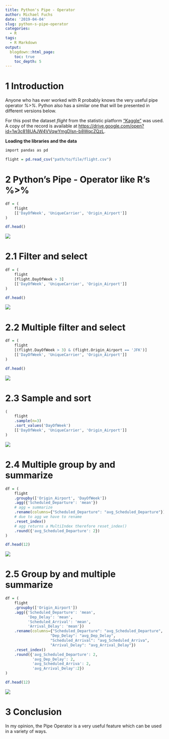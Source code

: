 ```yaml
---
title: Python's Pipe - Operator
author: Michael Fuchs
date: '2019-04-04'
slug: python-s-pipe-operator
categories:
  - R
tags:
  - R Markdown
output:
  blogdown::html_page:
    toc: true
    toc_depth: 5
---
```



# 1 Introduction


Anyone who has ever worked with R probably knows the very useful pipe operator *%>%*.
Python also has a similar one that will be presented in different versions below.


For this post the dataset *flight* from the statistic platform ["Kaggle"](https://www.kaggle.com) was used. A copy of the record is available at <https://drive.google.com/open?id=1w3c818UAJW4VVqwYmgDIsn-b8WqcZQzL>.



**Loading the libraries and the data**

```r
import pandas as pd
```

```r
flight = pd.read_csv("path/to/file/flight.csv")
```



# 2 Python's Pipe - Operator like R's %>%


```r
df = (
    flight
    [['DayOfWeek', 'UniqueCarrier', 'Origin_Airport']]
)

df.head()
```

![](/post/2019-04-04-python-s-pipe-operator_files/p6p1.png)

# 2.1 Filter and select

```r
df = (
    flight
    [flight.DayOfWeek > 3]
    [['DayOfWeek', 'UniqueCarrier', 'Origin_Airport']]
)

df.head()
```

![](/post/2019-04-04-python-s-pipe-operator_files/p6p2.png)


# 2.2 Multiple filter and select

```r
df = (
    flight
    [(flight.DayOfWeek > 3) & (flight.Origin_Airport == 'JFK')]
    [['DayOfWeek', 'UniqueCarrier', 'Origin_Airport']]
)

df.head()
```

![](/post/2019-04-04-python-s-pipe-operator_files/p6p3.png)


# 2.3 Sample and sort

```r
(
    flight
    .sample(n=3)
    .sort_values('DayOfWeek')
    [['DayOfWeek', 'UniqueCarrier', 'Origin_Airport']]
)
```

![](/post/2019-04-04-python-s-pipe-operator_files/p6p4.png)


# 2.4 Multiple group by and summarize

```r
df = (               
    flight
    .groupby(['Origin_Airport', 'DayOfWeek'])
    .agg({'Scheduled_Departure': 'mean'})                                   
    # agg = summarize
    .rename(columns={"Scheduled_Departure": "avg_Scheduled_Departure"})     
    # due to agg we have to rename
    .reset_index()                                                          
    # agg returns a MultiIndex therefore reset_index()
    .round({'avg_Scheduled_Departure': 2})
)

df.head(12)
```

![](/post/2019-04-04-python-s-pipe-operator_files/p6p5.png)


# 2.5 Group by and multiple summarize


```r
df = (               
    flight
    .groupby(['Origin_Airport'])
    .agg({'Scheduled_Departure': 'mean', 
          'Dep_Delay': 'mean',
          'Scheduled_Arrival': 'mean',
          'Arrival_Delay': 'mean'})                                   
    .rename(columns={"Scheduled_Departure": "avg_Scheduled_Departure",
                    "Dep_Delay": "avg_Dep_Delay",
                    "Scheduled_Arrival": "avg_Scheduled_Arriva",
                    "Arrival_Delay": "avg_Arrival_Delay"})    
    .reset_index()
    .round({'avg_Scheduled_Departure': 2, 
            'avg_Dep_Delay': 2,
            'avg_Scheduled_Arriva': 2,
            'avg_Arrival_Delay':2})
)

df.head(12)
```

![](/post/2019-04-04-python-s-pipe-operator_files/p6p6.png)



# 3 Conclusion

In my opinion, the Pipe Operator is a very useful feature which can be used in a variety of ways.



